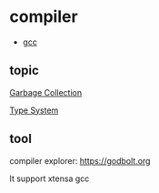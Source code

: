 = compiler =
* [[gcc]]

== topic ==
[[garbage_collection|Garbage Collection]]

[[type_system|Type System]]

== tool ==
compiler explorer: https://godbolt.org

It support xtensa gcc
